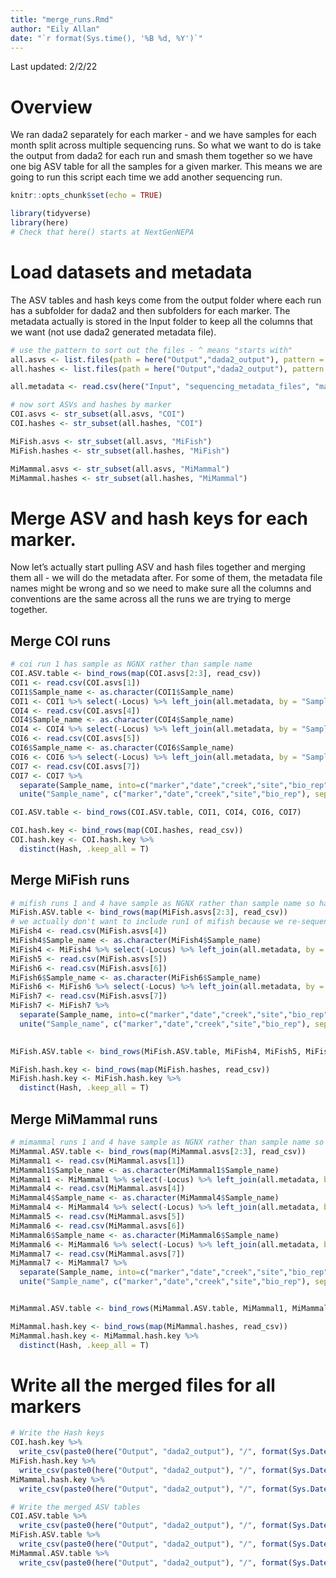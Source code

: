 ```yaml
---
title: "merge_runs.Rmd"
author: "Eily Allan"
date: "`r format(Sys.time(), '%B %d, %Y')`"
---
```


Last updated: 2/2/22

# Overview

We ran dada2 separately for each marker - and we have samples for each month split across multiple sequencing runs. So what we want to do is take the output from dada2 for each run and smash them together so we have one big ASV table for all the samples for a given marker. This means we are going to run this script each time we add another sequencing run. 

```r
knitr::opts_chunk$set(echo = TRUE)

library(tidyverse)
library(here)
# Check that here() starts at NextGenNEPA
```

# Load datasets and metadata

The ASV tables and hash keys come from the output folder where each run has a subfolder for dada2 and then subfolders for each marker. The metadata actually is stored in the Input folder to keep all the columns that we want (not use dada2 generated metadata file). 


```r

# use the pattern to sort out the files - ^ means "starts with" 
all.asvs <- list.files(path = here("Output","dada2_output"), pattern = "^ASV_table.csv", recursive = T, full.names = T)
all.hashes <- list.files(path = here("Output","dada2_output"), pattern = "^Hash_key.csv", recursive = T, full.names = T,ignore.case = T)

all.metadata <- read.csv(here("Input", "sequencing_metadata_files", "master_sequencing_datasheet_20211026.csv"))

# now sort ASVs and hashes by marker
COI.asvs <- str_subset(all.asvs, "COI")
COI.hashes <- str_subset(all.hashes, "COI")

MiFish.asvs <- str_subset(all.asvs, "MiFish")
MiFish.hashes <- str_subset(all.hashes, "MiFish")

MiMammal.asvs <- str_subset(all.asvs, "MiMammal")
MiMammal.hashes <- str_subset(all.hashes, "MiMammal")

```

# Merge ASV and hash keys for each marker. 

Now let's actually start pulling ASV and hash files together and merging them all - we will do the metadata after. For some of them, the metadata file names might be wrong and so we need to make sure all the columns and conventions are the same across all the runs we are trying to merge together. 

## Merge COI runs

```r

# coi run 1 has sample as NGNX rather than sample name 
COI.ASV.table <- bind_rows(map(COI.asvs[2:3], read_csv))
COI1 <- read.csv(COI.asvs[1])
COI1$Sample_name <- as.character(COI1$Sample_name)
COI1 <- COI1 %>% select(-Locus) %>% left_join(all.metadata, by = "Sample_name") %>% select(Sample_ID,Locus,Hash,nReads) %>% rename("Sample_name" = "Sample_ID")
COI4 <- read.csv(COI.asvs[4])
COI4$Sample_name <- as.character(COI4$Sample_name)
COI4 <- COI4 %>% select(-Locus) %>% left_join(all.metadata, by = "Sample_name") %>% select(Sample_ID,Locus,Hash,nReads) %>% rename("Sample_name" = "Sample_ID")
COI6 <- read.csv(COI.asvs[5])
COI6$Sample_name <- as.character(COI6$Sample_name)
COI6 <- COI6 %>% select(-Locus) %>% left_join(all.metadata, by = "Sample_name") %>% select(Sample_ID,Locus,Hash,nReads) %>% rename("Sample_name" = "Sample_ID")
COI7 <- read.csv(COI.asvs[7])
COI7 <- COI7 %>% 
  separate(Sample_name, into=c("marker","date","creek","site","bio_rep"), remove = TRUE) %>%  # separate sample names 
  unite("Sample_name", c("marker","date","creek","site","bio_rep"), sep=".", remove=TRUE)

COI.ASV.table <- bind_rows(COI.ASV.table, COI1, COI4, COI6, COI7)

COI.hash.key <- bind_rows(map(COI.hashes, read_csv))
COI.hash.key <- COI.hash.key %>% 
  distinct(Hash, .keep_all = T) 

```

## Merge MiFish runs

```r

# mifish runs 1 and 4 have sample as NGNX rather than sample name so have to fix
MiFish.ASV.table <- bind_rows(map(MiFish.asvs[2:3], read_csv))
# we actually don't want to include run1 of mifish because we re-sequenced everything at 35 cycles instead of 40
MiFish4 <- read.csv(MiFish.asvs[4])
MiFish4$Sample_name <- as.character(MiFish4$Sample_name)
MiFish4 <- MiFish4 %>% select(-Locus) %>% left_join(all.metadata, by = "Sample_name") %>% select(Sample_ID,Locus,Hash,nReads) %>% rename("Sample_name" = "Sample_ID")
MiFish5 <- read.csv(MiFish.asvs[5])
MiFish6 <- read.csv(MiFish.asvs[6])
MiFish6$Sample_name <- as.character(MiFish6$Sample_name)
MiFish6 <- MiFish6 %>% select(-Locus) %>% left_join(all.metadata, by = "Sample_name") %>% select(Sample_ID,Locus,Hash,nReads) %>% rename("Sample_name" = "Sample_ID")
MiFish7 <- read.csv(MiFish.asvs[7])
MiFish7 <- MiFish7 %>% 
  separate(Sample_name, into=c("marker","date","creek","site","bio_rep"), remove = TRUE) %>%  # separate sample names 
  unite("Sample_name", c("marker","date","creek","site","bio_rep"), sep=".", remove=TRUE)
  

MiFish.ASV.table <- bind_rows(MiFish.ASV.table, MiFish4, MiFish5, MiFish6, MiFish7)

MiFish.hash.key <- bind_rows(map(MiFish.hashes, read_csv))
MiFish.hash.key <- MiFish.hash.key %>% 
  distinct(Hash, .keep_all = T) 

```

## Merge MiMammal runs

```r

# mimammal runs 1 and 4 have sample as NGNX rather than sample name so have to fix
MiMammal.ASV.table <- bind_rows(map(MiMammal.asvs[2:3], read_csv))
MiMammal1 <- read.csv(MiMammal.asvs[1])
MiMammal1$Sample_name <- as.character(MiMammal1$Sample_name)
MiMammal1 <- MiMammal1 %>% select(-Locus) %>% left_join(all.metadata, by = "Sample_name") %>% select(Sample_ID,Locus,Hash,nReads) %>% rename("Sample_name" = "Sample_ID")
MiMammal4 <- read.csv(MiMammal.asvs[4])
MiMammal4$Sample_name <- as.character(MiMammal4$Sample_name)
MiMammal4 <- MiMammal4 %>% select(-Locus) %>% left_join(all.metadata, by = "Sample_name") %>% select(Sample_ID,Locus,Hash,nReads) %>% rename("Sample_name" = "Sample_ID")
MiMammal5 <- read.csv(MiMammal.asvs[5])
MiMammal6 <- read.csv(MiMammal.asvs[6])
MiMammal6$Sample_name <- as.character(MiMammal6$Sample_name)
MiMammal6 <- MiMammal6 %>% select(-Locus) %>% left_join(all.metadata, by = "Sample_name") %>% select(Sample_ID,Locus,Hash,nReads) %>% rename("Sample_name" = "Sample_ID")
MiMammal7 <- read.csv(MiMammal.asvs[7])
MiMammal7 <- MiMammal7 %>% 
  separate(Sample_name, into=c("marker","date","creek","site","bio_rep"), remove = TRUE) %>%  # separate sample names 
  unite("Sample_name", c("marker","date","creek","site","bio_rep"), sep=".", remove=TRUE)


MiMammal.ASV.table <- bind_rows(MiMammal.ASV.table, MiMammal1, MiMammal4, MiMammal5, MiMammal6, MiMammal7)

MiMammal.hash.key <- bind_rows(map(MiMammal.hashes, read_csv))
MiMammal.hash.key <- MiMammal.hash.key %>% 
  distinct(Hash, .keep_all = T) 

```

# Write all the merged files for all markers

```r

# Write the Hash keys 
COI.hash.key %>% 
  write_csv(paste0(here("Output", "dada2_output"), "/", format(Sys.Date(), "%Y%m%d") , ".combined.COI.hash.key.csv"))
MiFish.hash.key %>% 
  write_csv(paste0(here("Output", "dada2_output"), "/", format(Sys.Date(), "%Y%m%d") , ".combined.MiFish.hash.key.csv"))
MiMammal.hash.key %>% 
  write_csv(paste0(here("Output", "dada2_output"), "/", format(Sys.Date(), "%Y%m%d") , ".combined.MiMammal.hash.key.csv"))

# Write the merged ASV tables
COI.ASV.table %>% 
  write_csv(paste0(here("Output", "dada2_output"), "/", format(Sys.Date(), "%Y%m%d") , ".combined.COI.ASV.table.csv"))
MiFish.ASV.table %>% 
  write_csv(paste0(here("Output", "dada2_output"), "/", format(Sys.Date(), "%Y%m%d") , ".combined.MiFish.ASV.table.csv"))
MiMammal.ASV.table %>% 
  write_csv(paste0(here("Output", "dada2_output"), "/", format(Sys.Date(), "%Y%m%d") , ".combined.MiMammal.ASV.table.csv"))

```
